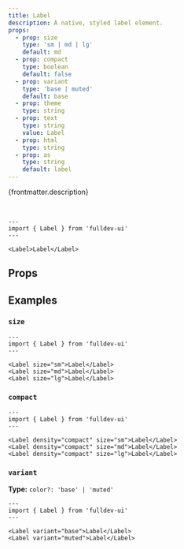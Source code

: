 ```yaml
---
title: Label
description: A native, styled label element.
props:
  - prop: size
    type: 'sm | md | lg'
    default: md
  - prop: compact
    type: boolean
    default: false
  - prop: variant
    type: 'base | muted'
    default: base
  - prop: theme
    type: string
  - prop: text
    type: string
    value: Label
  - prop: html
    type: string
  - prop: as
    type: string
    default: label
---
```



{frontmatter.description}

<br />

```astro live
---
import { Label } from 'fulldev-ui'
---

<Label>Label</Label>
```

## Props

<PropsTable props={frontmatter.props} />

## Examples

### `size`

<SizeProp />

```astro live
---
import { Label } from 'fulldev-ui'
---

<Label size="sm">Label</Label>
<Label size="md">Label</Label>
<Label size="lg">Label</Label>
```

### `compact`

<CompactProp />

```astro live
---
import { Label } from 'fulldev-ui'
---

<Label density="compact" size="sm">Label</Label>
<Label density="compact" size="md">Label</Label>
<Label density="compact" size="lg">Label</Label>
```

### `variant`

**Type:** `color?: 'base' | 'muted'`

<VariantProp />

```astro live
---
import { Label } from 'fulldev-ui'
---

<Label variant="base">Label</Label>
<Label variant="muted">Label</Label>
```
